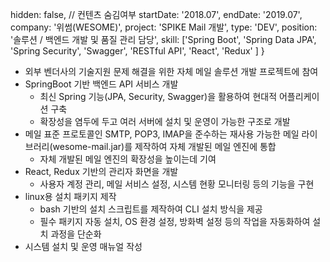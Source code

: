   hidden: false, // 컨텐츠 숨김여부
  startDate: '2018.07',
  endDate: '2019.07',
  company: '위썸(WESOME)',
  project: 'SPIKE Mail 개발',
  type: 'DEV',
  position: '솔루션 / 백엔드 개발 및 품질 관리 담당',
  skill: ['Spring Boot', 'Spring Data JPA', 'Spring Security', 'Swagger', 'RESTful API', 'React', 'Redux' ]
} 

- 외부 벤더사의 기술지원 문제 해결을 위한 자체 메일 솔루션 개발 프로젝트에 참여
- SpringBoot 기반 백엔드 API 서비스 개발
  - 최신 Spring 기능(JPA, Security, Swagger)을 활용하여 현대적 어플리케이션 구축
  - 확장성을 염두에 두고 여러 서버에 설치 및 운영이 가능한 구조로 개발
- 메일 표준 프로토콜인 SMTP, POP3, IMAP을 준수하는 재사용 가능한 메일 라이브러리(wesome-mail.jar)를 제작하여 자체 개발된 메일 엔진에 통합
  - 자체 개발된 메일 엔진의 확장성을 높이는데 기여
- React, Redux 기반의 관리자 화면을 개발
  - 사용자 계정 관리, 메일 서비스 설정, 시스템 현황 모니터링 등의 기능을 구현
- linux용 설치 패키지 제작
  - bash 기반의 설치 스크립트를 제작하여 CLI 설치 방식을 제공
  - 필수 패키지 자동 설치, OS 환경 설정, 방화벽 설정 등의 작업을 자동화하여 설치 과정을 단순화
- 시스템 설치 및 운영 매뉴얼 작성
